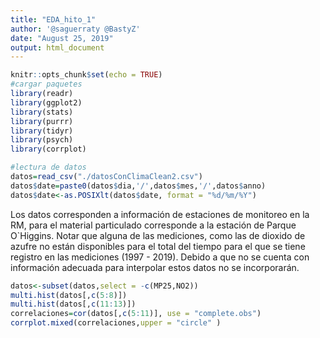 ```yaml
---
title: "EDA_hito_1"
author: '@saguerraty @BastyZ'
date: "August 25, 2019"
output: html_document
---
```


```r
knitr::opts_chunk$set(echo = TRUE)
#cargar paquetes
library(readr)
library(ggplot2)
library(stats)
library(purrr)
library(tidyr)
library(psych)
library(corrplot)
```


```r
#lectura de datos
datos=read_csv("./datosConClimaClean2.csv")
datos$date=paste0(datos$dia,'/',datos$mes,'/',datos$anno)
datos$date<-as.POSIXlt(datos$date, format = "%d/%m/%Y")
```

Los datos corresponden a información de estaciones de monitoreo en la RM, para el material particulado corresponde a la estación de Parque O`Higgins. Notar que alguna de las mediciones, como las de dioxido de azufre no están disponibles para el total del tiempo para el que se tiene registro en las mediciones (1997 - 2019). Debido a que no se cuenta con información adecuada para interpolar estos datos no se incorporarán.
```r
datos<-subset(datos,select = -c(MP25,NO2))
multi.hist(datos[,c(5:8)])   
multi.hist(datos[,c(11:13)])
correlaciones=cor(datos[,c(5:11)], use = "complete.obs")
corrplot.mixed(correlaciones,upper = "circle" )
```